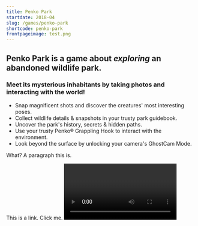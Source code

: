 ```yaml
---
title: Penko Park
startdate: 2018-04
slug: /games/penko-park
shortcode: penko-park
frontpageimage: test.png
---
```


<h2>
  Penko Park is a game about <i>exploring</i> an abandoned <b>wildlife park.</b>
</h2>
<h3>
  Meet its mysterious inhabitants by taking photos and interacting with the
  world!
</h3>
<ul>
  <li>
    Snap magnificent shots and discover the creatures' most interesting poses.
  </li>
  <li>Collect wildlife details & snapshots in your trusty park guidebook.</li>
  <li>Uncover the park's history, secrets & hidden paths.</li>
  <li>
    Use your trusty Penko® Grappling Hook to interact with the environment.
  </li>
  <li>Look beyond the surface by unlocking your camera's GhostCam Mode.</li>
</ul>
<p>What? A paragraph this is.</p>
<Link to="../../">This is a link. Click me.</Link>
<Video
  videoSrcURL="https://www.youtube.com/embed/6Cht1fqU6Ws"
  videoTitle="Reveal Trailer"
/>
<GImage filename="wunderdoktor-screenshot-6.png" />
<GGif filename="bird.gif" />
